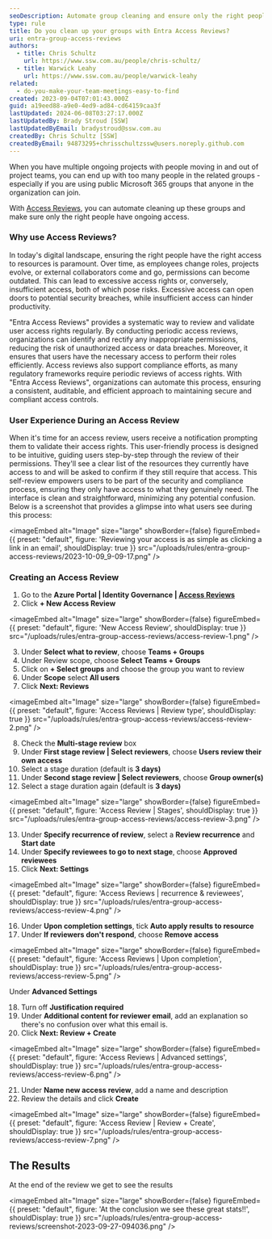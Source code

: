 ```yaml
---
seoDescription: Automate group cleaning and ensure only the right people have ongoing access with Entra Access Reviews.
type: rule
title: Do you clean up your groups with Entra Access Reviews?
uri: entra-group-access-reviews
authors:
  - title: Chris Schultz
    url: https://www.ssw.com.au/people/chris-schultz/
  - title: Warwick Leahy
    url: https://www.ssw.com.au/people/warwick-leahy
related:
  - do-you-make-your-team-meetings-easy-to-find
created: 2023-09-04T07:01:43.000Z
guid: a19eed88-a9e0-4ed9-ad84-cd64159caa3f
lastUpdated: 2024-06-08T03:27:17.000Z
lastUpdatedBy: Brady Stroud [SSW]
lastUpdatedByEmail: bradystroud@ssw.com.au
createdBy: Chris Schultz [SSW]
createdByEmail: 94873295+chrisschultzssw@users.noreply.github.com
---
```


When you have multiple ongoing projects with people moving in and out of project teams, you can end up with too many people in the related groups - especially if you are using public Microsoft 365 groups that anyone in the organization can join.

With [Access Reviews](https://learn.microsoft.com/en-us/azure/active-directory/governance/access-reviews-overview), you can automate cleaning up these groups and make sure only the right people have ongoing access.
### Why use Access Reviews?

In today's digital landscape, ensuring the right people have the right access to resources is paramount. Over time, as employees change roles, projects evolve, or external collaborators come and go, permissions can become outdated. This can lead to excessive access rights or, conversely, insufficient access, both of which pose risks. Excessive access can open doors to potential security breaches, while insufficient access can hinder productivity.

"Entra Access Reviews" provides a systematic way to review and validate user access rights regularly. By conducting periodic access reviews, organizations can identify and rectify any inappropriate permissions, reducing the risk of unauthorized access or data breaches. Moreover, it ensures that users have the necessary access to perform their roles efficiently. Access reviews also support compliance efforts, as many regulatory frameworks require periodic reviews of access rights. With "Entra Access Reviews", organizations can automate this process, ensuring a consistent, auditable, and efficient approach to maintaining secure and compliant access controls.

### User Experience During an Access Review

When it's time for an access review, users receive a notification prompting them to validate their access rights. This user-friendly process is designed to be intuitive, guiding users step-by-step through the review of their permissions. They'll see a clear list of the resources they currently have access to and will be asked to confirm if they still require that access. This self-review empowers users to be part of the security and compliance process, ensuring they only have access to what they genuinely need. The interface is clean and straightforward, minimizing any potential confusion. Below is a screenshot that provides a glimpse into what users see during this process:


<imageEmbed
  alt="Image"
  size="large"
  showBorder={false}
  figureEmbed={{
    preset: "default",
    figure: 'Reviewing your access is as simple as clicking a link in an email',
    shouldDisplay: true
  }}
  src="/uploads/rules/entra-group-access-reviews/2023-10-09_9-09-17.png"
/>

### Creating an Access Review

1. Go to the **Azure Portal | Identity Governance | [Access Reviews](https://portal.azure.com/#view/Microsoft_AAD_ERM/DashboardBlade/~/Controls)**
2. Click **+ New Access Review**


<imageEmbed
  alt="Image"
  size="large"
  showBorder={false}
  figureEmbed={{
    preset: "default",
    figure: 'New Access Review',
    shouldDisplay: true
  }}
  src="/uploads/rules/entra-group-access-reviews/access-review-1.png"
/>

3. Under **Select what to review**, choose **Teams + Groups**
4. Under Review scope, choose **Select Teams + Groups**
5. Click on **+ Select groups** and choose the group you want to review
6. Under **Scope** select **All users**
7. Click **Next: Reviews**


<imageEmbed
  alt="Image"
  size="large"
  showBorder={false}
  figureEmbed={{
    preset: "default",
    figure: 'Access Reviews | Review type',
    shouldDisplay: true
  }}
  src="/uploads/rules/entra-group-access-reviews/access-review-2.png"
/>

8. Check the **Multi-stage review** box
9. Under **First stage review | Select reviewers**, choose **Users review their own access**
10. Select a stage duration (default is **3 days)**
11. Under **Second stage review | Select reviewers**, choose **Group owner(s)**
12. Select a stage duration again (default is **3 days)**


<imageEmbed
  alt="Image"
  size="large"
  showBorder={false}
  figureEmbed={{
    preset: "default",
    figure: 'Access Review | Stages',
    shouldDisplay: true
  }}
  src="/uploads/rules/entra-group-access-reviews/access-review-3.png"
/>

13. Under **Specify recurrence of review**, select a **Review recurrence** and **Start date**
14. Under **Specify reviewees to go to next stage**, choose **Approved reviewees**
15. Click **Next: Settings**


<imageEmbed
  alt="Image"
  size="large"
  showBorder={false}
  figureEmbed={{
    preset: "default",
    figure: 'Access Reviews | recurrence & reviewees',
    shouldDisplay: true
  }}
  src="/uploads/rules/entra-group-access-reviews/access-review-4.png"
/>

16. Under **Upon completion settings**, tick **Auto apply results to resource**
17. Under **If reviewers don't respond**, choose **Remove access**


<imageEmbed
  alt="Image"
  size="large"
  showBorder={false}
  figureEmbed={{
    preset: "default",
    figure: 'Access Reviews | Upon completion',
    shouldDisplay: true
  }}
  src="/uploads/rules/entra-group-access-reviews/access-review-5.png"
/>

Under **Advanced Settings**

18. Turn off **Justification required**
19. Under **Additional content for reviewer email**, add an explanation so there's no confusion over what this email is.
20. Click **Next: Review + Create**


<imageEmbed
  alt="Image"
  size="large"
  showBorder={false}
  figureEmbed={{
    preset: "default",
    figure: 'Access Reviews | Advanced settings',
    shouldDisplay: true
  }}
  src="/uploads/rules/entra-group-access-reviews/access-review-6.png"
/>

21. Under **Name new access review**, add a name and description
22. Review the details and click **Create**


<imageEmbed
  alt="Image"
  size="large"
  showBorder={false}
  figureEmbed={{
    preset: "default",
    figure: 'Access Review | Review + Create',
    shouldDisplay: true
  }}
  src="/uploads/rules/entra-group-access-reviews/access-review-7.png"
/>

## The Results

At the end of the review we get to see the results


<imageEmbed
  alt="Image"
  size="large"
  showBorder={false}
  figureEmbed={{
    preset: "default",
    figure: 'At the conclusion we see these great stats!!',
    shouldDisplay: true
  }}
  src="/uploads/rules/entra-group-access-reviews/screenshot-2023-09-27-094036.png"
/>
